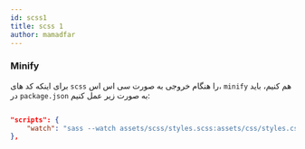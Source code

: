 ```yaml
---
id: scss1
title: scss 1
author: mamadfar
---
```


### Minify

برای اینکه کد های `scss` را هنگام خروجی به صورت سی اس اس، `minify` هم کنیم، باید در `package.json` به صورت زیر عمل کنیم:

<div dir="ltr">

```json

"scripts": {
    "watch": "sass --watch assets/scss/styles.scss:assets/css/styles.css --style compressed"
},

```

</div>


